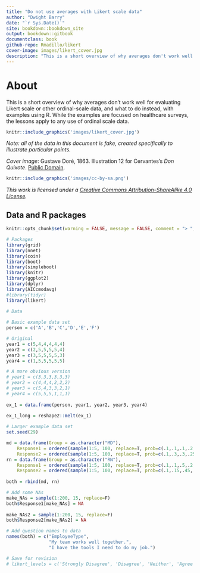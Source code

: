 ```yaml
--- 
title: "Do not use averages with Likert scale data"
author: "Dwight Barry"
date: "`r Sys.Date()`"
site: bookdown::bookdown_site
output: bookdown::gitbook
documentclass: book
github-repo: Rmadillo/likert
cover-image: images/likert_cover.jpg
description: "This is a short overview of why averages don't work well for evaluating Likert scale or other ordinal-scale data, and what to do instead, with examples using R."
---
```


# About {-}

This is a short overview of why averages don't work well for evaluating Likert scale or other ordinal-scale data, and what to do instead, with examples using R. While the examples are focused on healthcare surveys, the lessons apply to any use of ordinal scale data.    

```r
knitr::include_graphics('images/likert_cover.jpg')
```

*Note: all of the data in this document is fake, created specifically to illustrate particular points.*  


*Cover image*: Gustave Doré, 1863. Illustration 12 for Cervantes's *Don Quixote*. [Public Domain]( https://commons.wikimedia.org/w/index.php?curid=677913).  



```r
knitr::include_graphics('images/cc-by-sa.png')
```

*This work is licensed under a [Creative Commons Attribution-ShareAlike 4.0 License](https://creativecommons.org/licenses/by-sa/4.0/).*  

## Data and R packages {-}

```r
knitr::opts_chunk$set(warning = FALSE, message = FALSE, comment = "> ", fig.height = 3, fig.align = "center")
```

```r
# Packages
library(grid)
library(nnet)
library(coin)
library(boot)
library(simpleboot)
library(knitr)
library(ggplot2)
library(dplyr)
library(AICcmodavg)
#library(tidyr)
library(likert)
 
# Data

# Basic example data set
person = c('A','B','C','D','E','F')

# Original 
year1 = c(5,4,4,4,4,4)
year2 = c(2,5,5,5,5,4)
year3 = c(3,5,5,5,5,3)
year4 = c(1,5,5,5,5,5)

# A more obvious version
# year1 = c(3,3,3,3,3,3)
# year2 = c(4,4,4,2,2,2)
# year3 = c(5,4,3,3,2,1)
# year4 = c(5,5,5,1,1,1)
 
ex_1 = data.frame(person, year1, year2, year3, year4)
 
ex_1_long = reshape2::melt(ex_1)

# Larger example data set
set.seed(29)

md = data.frame(Group = as.character("MD"), 
    Response1 = ordered(sample(1:5, 100, replace=T, prob=c(.1,.1,.1,.2,.5))), 
    Response2 = ordered(sample(1:5, 100, replace=T, prob=c(.1,.3,.3,.25,.15))))
rn = data.frame(Group = as.character("RN"), 
    Response1 = ordered(sample(1:5, 100, replace=T, prob=c(.1,.1,.5,.2,.1))), 
    Response2 = ordered(sample(1:5, 100, replace=T, prob=c(.1,.15,.45,.15,.15))))
 
both = rbind(md, rn)

# Add some NAs 
make_NAs = sample(1:200, 15, replace=F)
both$Response1[make_NAs] = NA
 
make_NAs2 = sample(1:200, 15, replace=F)
both$Response2[make_NAs2] = NA

# Add question names to data
names(both) = c("EmployeeType", 
                "My team works well together.", 
                "I have the tools I need to do my job.")

# Save for revision
# likert_levels = c('Strongly Disagree', 'Disagree', 'Neither', 'Agree', 'Strongly Agree')
```
